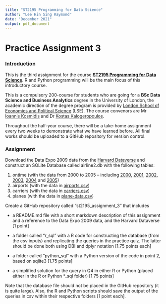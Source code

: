 ```yaml
---
title: "ST2195 Programming for Data Science"
author: "Lee Hin Sing Raymond"
date: "December 2021"
output: pdf_document
---
```


# Practice Assignment 3

### Introduction

This is the third assignment for the course [**ST2195 Programming for Data Science**](https://www.lse.ac.uk/study-at-lse/uolip/Assets/documents/21-22-CIS-Sheets/ST2195-Programming-for-data-science.pdf). R and Python programming will be the main focus of this introductory course.

This is a compulsory 200-course for students who are going for a **BSc Data Science and Business Analytics** degree in the University of London, the academic direction of the degree program is provided by [London School of Economics and Political Science](https://www.lse.ac.uk/) (LSE). The course convenors are Mr [Ioannis Kosmidis](https://www.ikosmidis.com/) and Dr [Kostas Kalogeropoulos](https://www.lse.ac.uk/Statistics/People/Dr-Kostas-Kalogeropoulos).

Throughout the half-year course, there will be a take-home assignment every two weeks to demonstrate what we have learned before. All final works should be uploaded to a GitHub repository for version control.

### Assignment

Download the Data Expo 2009 data from the [Harvard Dataverse](https://dataverse.harvard.edu/dataset.xhtml?persistentId=doi:10.7910/DVN/HG7NV7) and construct an SQLite Database called airline2.db with the following tables:

1. ontime (with the data from 2000 to 2005 – including [2000](https://dataverse.harvard.edu/file.xhtml?persistentId=doi:10.7910/DVN/HG7NV7/YGU3TD&version=1.0), [2001](https://dataverse.harvard.edu/file.xhtml?persistentId=doi:10.7910/DVN/HG7NV7/CI5CEM&version=1.0), [2002](https://dataverse.harvard.edu/file.xhtml?persistentId=doi:10.7910/DVN/HG7NV7/OWJXH3&version=1.0), [2003](https://dataverse.harvard.edu/file.xhtml?persistentId=doi:10.7910/DVN/HG7NV7/KM2QOA&version=1.0), [2004](https://dataverse.harvard.edu/file.xhtml?persistentId=doi:10.7910/DVN/HG7NV7/CCAZGT&version=1.0) and [2005](https://dataverse.harvard.edu/file.xhtml?persistentId=doi:10.7910/DVN/HG7NV7/JTFT25&version=1.0))
2. airports (with the data in [airports.csv](https://dataverse.harvard.edu/file.xhtml?persistentId=doi:10.7910/DVN/HG7NV7/XTPZZY&version=1.0))
3. carriers (with the data in [carriers.csv](https://dataverse.harvard.edu/file.xhtml?persistentId=doi:10.7910/DVN/HG7NV7/3NOQ6Q&version=1.0))
4. planes (with the data in [plane-data.csv](https://dataverse.harvard.edu/file.xhtml?persistentId=doi:10.7910/DVN/HG7NV7/XXSL8A&version=1.0))

Create a GitHub repository called “st2195_assignment_3” that includes

* a README.md file with a short markdown description of this assignment and a reference to the Data Expo 2009 data, and the Harvard Dataverse [1 point]

* a folder called “r_sql” with a R code for constructing the database (from the csv inputs) and replicating the queries in the practice quiz. The latter should be done both using DBI and dplyr notation [1.75 points each]

* a folder called “python_sql” with a Python version of the code in point 2, based on sqlite3 [1.75 points]

* a simplified solution for the query in Q4 in either R or Python (placed either in 
the R or Python *_sql folder) [1.75 points]

Note that the database file should not be placed in the GitHub repository (it is quite large). Also, the R and Python scripts should save the output of the queries in csv within their respective folders [1 point each].